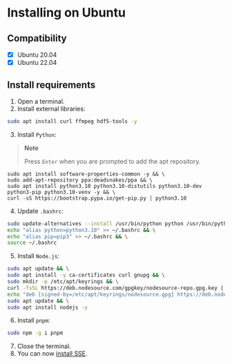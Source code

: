 # Installing on Ubuntu

## Compatibility

- [x] Ubuntu 20.04
- [x] Ubuntu 22.04

## Install requirements

1. Open a terminal.
2. Install external libraries:

```bash
sudo apt install curl ffmpeg hdf5-tools -y
```

3. Install `Python`:

> **Note**
>
> Press `Enter` when you are prompted to add the apt repository.

```shell
sudo apt install software-properties-common -y && \
sudo add-apt-repository ppa:deadsnakes/ppa && \
sudo apt install python3.10 python3.10-distutils python3.10-dev python3-pip python3.10-venv -y && \
curl -sS https://bootstrap.pypa.io/get-pip.py | python3.10
```

4. Update `.bashrc`:

```bash
sudo update-alternatives --install /usr/bin/python python /usr/bin/python3.10 0 && \
echo "alias python=python3.10" >> ~/.bashrc && \
echo "alias pip=pip3" >> ~/.bashrc && \
source ~/.bashrc
```

5. Install `Node.js`:

```bash
sudo apt update && \
sudo apt install -y ca-certificates curl gnupg && \
sudo mkdir -p /etc/apt/keyrings && \
curl -fsSL https://deb.nodesource.com/gpgkey/nodesource-repo.gpg.key | sudo gpg --dearmor -o /etc/apt/keyrings/nodesource.gpg && \
echo "deb [signed-by=/etc/apt/keyrings/nodesource.gpg] https://deb.nodesource.com/node_16.x nodistro main" | sudo tee /etc/apt/sources.list.d/nodesource.list && \
sudo apt update && \
sudo apt install nodejs -y
```

6. Install `pnpm`:

```bash
sudo npm -g i pnpm
```

7. Close the terminal.
8. You can now [install SSE](https://github.com/sound-scape-explorer/sound-scape-explorer/wiki/install-sse).
